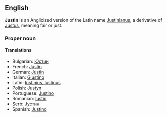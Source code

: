 ==English==
'''Justin''' is an Anglicized version of the Latin name [[Justinianus]], a derivative of [[Justus]], meaning fair or just.
===Proper noun===
====Translations====
*Bulgarian: [[Юстин]]
*French: [[Justin]]
*German: [[Justin]]
*Italian: [[Giustino]]
*Latin: [[Iustinius, Iustinus]]
*Polish: [[Justyn]]
*Portuguese: [[Justino]]
*Romanian: [[Iustin]]
*Serb: [[Јустин]]
*Spanish: [[Justino]]